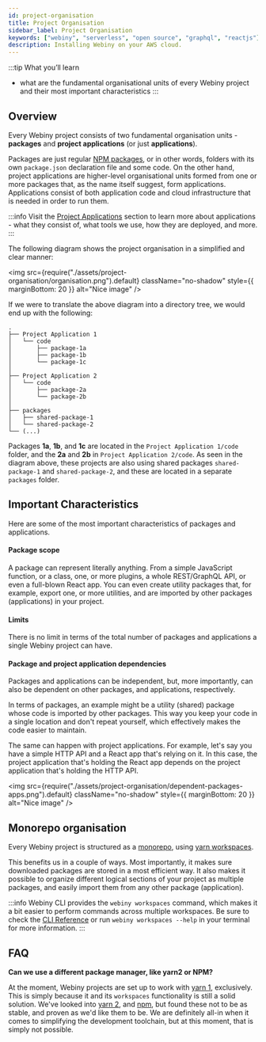 ```yaml
---
id: project-organisation
title: Project Organisation
sidebar_label: Project Organisation
keywords: ["webiny", "serverless", "open source", "graphql", "reactjs"]
description: Installing Webiny on your AWS cloud.
---
```



:::tip What you’ll learn
- what are the fundamental organisational units of every Webiny project and their most important characteristics
:::


## Overview

Every Webiny project consists of two fundamental organisation units - **packages** and **project applications** (or just **applications**).

Packages are just regular [NPM packages](https://docs.npmjs.com/about-packages-and-modules#about-packages), or in other words, folders with its own `package.json` declaration file and some code.
On the other hand, project applications are higher-level organisational units formed from one or more packages that, as the name itself suggest, form applications. Applications consist of both application code and cloud infrastructure that is needed in order to run them.

:::info
Visit the [Project Applications](/docs/key-topics/project-applications/overview) section to learn more about applications - what they consist of, what tools we use, how they are deployed, and more.
:::

The following diagram shows the project organisation in a simplified and clear manner:

<img
  src={require("./assets/project-organisation/organisation.png").default}
  className="no-shadow"
  style={{ marginBottom: 20 }}
  alt="Nice image"
/>

If we were to translate the above diagram into a directory tree, we would end up with the following:

```
.
├── Project Application 1
│   └── code
│       ├── package-1a
│       ├── package-1b
│       └── package-1c
│  
├── Project Application 2
│   └── code
│       ├── package-2a
│       └── package-2b
│  
├── packages
│   ├── shared-package-1
│   └── shared-package-2
└── (...)
```

Packages **1a**, **1b**, and **1c** are located in the `Project Application 1/code` folder, and the **2a** and **2b** in `Project Application 2/code`. As seen in the diagram above, these projects are also using shared packages `shared-package-1` and `shared-package-2`, and these are located in a separate `packages` folder.

## Important Characteristics
Here are some of the most important characteristics of packages and applications.

#### Package scope

A package can represent literally anything. From a simple JavaScript function, or a class, one, or more plugins, a whole REST/GraphQL API, or even a full-blown React app. You can even create utility packages that, for example, export one, or more utilities, and are imported by other packages (applications) in your project.

#### Limits

There is no limit in terms of the total number of packages and applications a single Webiny project can have.

#### Package and project application dependencies

Packages and applications can be independent, but, more importantly, can also be dependent on other packages, and applications, respectively.

In terms of packages, an example might be a utility (shared) package whose code is imported by other packages. This way you keep your code in a single location and don't repeat yourself, which effectively makes the code easier to maintain.

The same can happen with project applications. For example, let's say you have a simple HTTP API and a React app that's relying on it. In this case, the project application that's holding the React app depends on the project application that's holding the HTTP API.


<img
  src={require("./assets/project-organisation/dependent-packages-apps.png").default}
  className="no-shadow"
  style={{ marginBottom: 20 }}
  alt="Nice image"
/>

## Monorepo organisation

Every Webiny project is structured as a [monorepo](https://www.atlassian.com/git/tutorials/monorepos), using [yarn workspaces](https://classic.yarnpkg.com/en/docs/workspaces/).

This benefits us in a couple of ways. Most importantly, it makes sure downloaded packages are stored in a most efficient way. It also makes it possible to organize different logical sections of your project as multiple packages, and easily import them from any other package (application).

:::info
Webiny CLI provides the `webiny workspaces` command, which makes it a bit easier to perform commands across multiple workspaces. Be sure to check the [CLI Reference](#) or run `webiny workspaces --help` in your terminal for more information.
:::


## FAQ

**Can we use a different package manager, like yarn2 or NPM?**

At the moment, Webiny projects are set up to work with [yarn 1](https://classic.yarnpkg.com/lang/en/), exclusively. This is simply because it and its `workspaces` functionality is still a solid solution.
We've looked into [yarn 2](https://yarnpkg.com/), and [npm](https://docs.npmjs.com/cli/v6), but found these not to be as stable, and proven as we'd like them to be. We are definitely all-in when it comes to simplifying the development toolchain, but at this moment, that is simply not possible.
